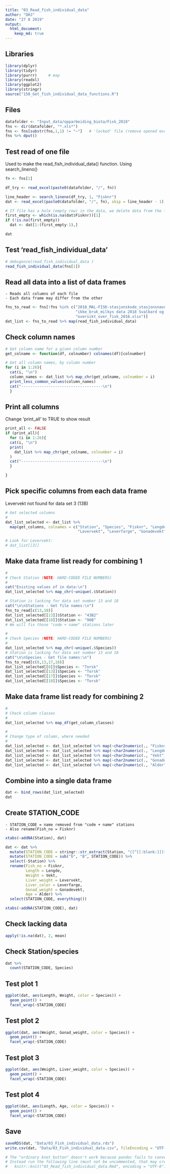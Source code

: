 ```yaml
---
title: "03_Read_fish_individual_data"
author: "DHJ"
date: "27 8 2019"
output: 
  html_document:
    keep_md: true
---
```


## Libraries
```r
library(dplyr)
library(tidyr)
library(purrr)     # map
library(readxl)
library(ggplot2)
library(stringr)
source("150_Get_fish_individual_data_functions.R")
```

## Files
```r
datafolder <- "Input_data/opparbeiding_biota/Fisk_2018"
fns <- dir(datafolder, "*.xls*")
fns <- fns[substr(fns,1,1) != "~"]   # 'locked' file (remove opened excel files)
fns %>% dput()
```

## Test read of one file  
Used to make the read_fish_individual_data() function. Using search_lineno()    
```r
fn <- fns[1]

df_try <- read_excel(paste0(datafolder, "/", fn))

line_header <- search_lineno(df_try, 1, "Fisknr")
dat <- read_excel(paste0(datafolder, "/", fn), skip = line_header - 1)

# If file has a hole (empty row) in the data, we delete data from the first hole
first_empty <- which(is.na(dat$Fisknr))[1]
if (!is.na(first_empty))
  dat <- dat[1:(first_empty-1),]

dat
```

## Test 'read_fish_individual_data'
```r
# debugonce(read_fish_individual_data )
read_fish_individual_data(fns[1])
```

## Read all data into a list of data frames  
    - Reads all columns of each file  
    - Each data frame may differ from the other  
```r
fns_to_read <- fns[!fns %in% c("2018_MAL-FISK-stasjonskode_stasjonsnavn.xlsx", 
                               "ikke_bruk_milkys data 2018 Svalbard og Tromsø - akvaplan-niva.xlsx", 
                               "oversikt_over_fisk_2018.xlsx")]
dat_list <- fns_to_read %>% map(read_fish_individual_data) 
```

## Check column names
```r
# Get column name for a given column number 
get_colname <- function(df, colnumber) colnames(df)[colnumber]

# Get all column names, by column number 
for (i in 1:26){
  cat(i, "\n")
  column_names <- dat_list %>% map_chr(get_colname, colnumber = i)
  print_less_common_values(column_names)
  cat("------------------------------------\n")
  }

```

## Print all columns  
Change 'print_all' to TRUE to show result
```r
print_all <- FALSE
if (print_all){
  for (i in 1:26){
  cat(i, "\n")
  print(
    dat_list %>% map_chr(get_colname, colnumber = i)
  )
  cat("------------------------------------\n")
  }

}
```

## Pick specific columns from each data frame   
Levervekt not found for data set 3 (13B)  
```r
# Get selected columns  
# 
dat_list_selected <- dat_list %>% 
  map(get_columns, colnames = c("Station", "Species", "Fisknr", "Lengde", "Vekt", "Kjønn", 
                                "Levervekt", "Leverfarge", "Gonadevekt", "Alder"))

# Look for Levervekt:
# dat_list[[3]]
```

## Make data frame list ready for combining 1  
```r
#
# Check Station (NOTE: HARD-CODED FILE NUMBERS)
#
cat("Existing values of in data:\n")
dat_list_selected %>% map_chr(~unique(.$Station))

# Station is lacking for data set number 13 and 18
cat("\n\nStations - Get file names:\n")
fns_to_read[c(13,18)]
dat_list_selected[[13]]$Station <- "43B2"
dat_list_selected[[18]]$Station <- "96B"
# We will fix those "code + name" stations later

#
# Check Species (NOTE: HARD-CODED FILE NUMBERS)
#
dat_list_selected %>% map_chr(~unique(.$Species))
# Station is lacking for data set number 13 and 18
cat("\n\nSpecies - Get file names:\n")
fns_to_read[c(8,13,17,18)]
dat_list_selected[[8]]$Species <- "Torsk"
dat_list_selected[[13]]$Species <- "Torsk"
dat_list_selected[[17]]$Species <- "Torsk"
dat_list_selected[[18]]$Species <- "Torsk"

```

## Make data frame list ready for combining 2  
```r
#
# Check column classes
#
dat_list_selected %>% map_df(get_column_classes)

# 
# Change type of column, where needed
#
dat_list_selected <- dat_list_selected %>% map(~char2numeric(., "Fisknr"))
dat_list_selected <- dat_list_selected %>% map(~char2numeric(., "Lengde"))
dat_list_selected <- dat_list_selected %>% map(~char2numeric(., "Vekt"))
dat_list_selected <- dat_list_selected %>% map(~char2numeric(., "Gonadevekt"))
dat_list_selected <- dat_list_selected %>% map(~char2numeric(., "Alder"))

```

## Combine into a single data frame  
```r
dat <- bind_rows(dat_list_selected)
dat
```

## Create STATION_CODE    
    - STATION_CODE = name removed from "code + name" stations   
    - Also rename(Fish_no = Fisknr)  
```r
xtabs(~addNA(Station), dat)

dat <- dat %>% 
  mutate(STATION_CODE = stringr::str_extract(Station, "([^[[:blank:]]]+)") ) %>%
  mutate(STATION_CODE = sub("b", "B", STATION_CODE)) %>%
  select(-Station) %>%
  rename(Fish_no = Fisknr,
         Length = Lengde, 
         Weight = Vekt,
         Liver_weight = Levervekt,
         Liver_color = Leverfarge,
         Gonad_weight = Gonadevekt,
         Age = Alder) %>%
  select(STATION_CODE, everything())

xtabs(~addNA(STATION_CODE), dat)
```

## Check lacking data
```r
apply(!is.na(dat), 2, mean)

```

## Check Station/species
```r
dat %>%
  count(STATION_CODE, Species)
```


## Test plot 1
```r
ggplot(dat, aes(Length, Weight, color = Species)) +
  geom_point() +
  facet_wrap(~STATION_CODE)
```
## Test plot 2
```r
ggplot(dat, aes(Weight, Gonad_weight, color = Species)) +
  geom_point() +
  facet_wrap(~STATION_CODE)
```

## Test plot 3
```r
ggplot(dat, aes(Weight, Liver_weight, color = Species)) +
  geom_point() +
  facet_wrap(~STATION_CODE)
```

## Test plot 4
```r
ggplot(dat, aes(Length, Age, color = Species)) +
  geom_point() +
  facet_wrap(~STATION_CODE)

```

## Save  
```r
saveRDS(dat, "Data/03_Fish_individual_data.rds")
write.csv(dat, "Data/03_Fish_individual_data.csv", fileEncoding = "UTF-8") 

```

```r
# The "ordinary knot button" doesn't work because pandoc fails to convert the .md file to HTML
# Instead run the following line (must not be uncommented, that may create a loop):
#   knitr::knit("03_Read_fish_individual_data.Rmd", encoding = "UTF-8") 
```

